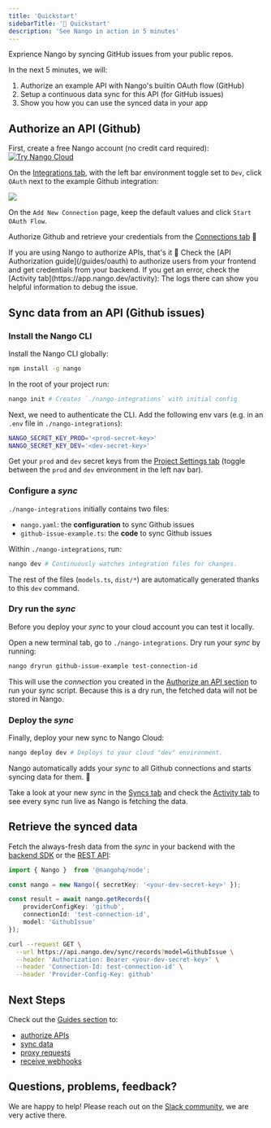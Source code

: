 ```yaml
---
title: 'Quickstart'
sidebarTitle: '🚀 Quickstart'
description: 'See Nango in action in 5 minutes'
---
```


Exprience Nango by syncing GitHub issues from your public repos.

In the next 5 minutes, we will: 
1. Authorize an example API with Nango's builtin OAuth flow (GitHub)
2. Setup a continuous data sync for this API (for GitHub issues)
3. Show you how you can use the synced data in your app

## Authorize an API (Github)

First, create a free Nango account (no credit card required):
<a href="https://app.nango.dev/signup" target="_blank">
   <img alt="Try Nango Cloud" src="/images/nango-deploy-button.svg" noZoom />
</a>

On the [Integrations tab](https://app.nango.dev), with the left bar environment toggle set to `Dev`, click `OAuth` next to the example Github integration:

<Frame>
  <img src="/images/quickstart/nango-oauth-button.png" />
</Frame>

On the `Add New Connection` page, keep the default values and click `Start OAuth Flow`.

Authorize Github and retrieve your credentials from the [Connections tab](https://app.nango.dev/connections) 🎉

<Tip>
If you are using Nango to authorize APIs, that's it 🙌 Check the [API Authorization guide](/guides/oauth) to authorize users from your frontend and get credentials from your backend.
</Tip>

<Info>
If you get an error, check the [Activity tab](https://app.nango.dev/activity): The logs there can show you helpful information to debug the issue.
</Info>

## Sync data from an API (Github issues)

### Install the Nango CLI

Install the Nango CLI globally: 
```bash
npm install -g nango
```

In the root of your project run:
```bash
nango init # Creates `./nango-integrations` with initial config
```

Next, we need to authenticate the CLI. Add the following env vars (e.g. in an `.env` file in `./nango-integrations`):
```bash
NANGO_SECRET_KEY_PROD='<prod-secret-key>'
NANGO_SECRET_KEY_DEV='<dev-secret-key>'
```

Get your `prod` and `dev` secret keys from the [Project Settings tab](https://app.nango.dev/project-settings) (toggle between the `prod` and `dev` environment in the left nav bar).

### Configure a _sync_

`./nango-integrations` initially contains two files:
- `nango.yaml`: the **configuration** to sync Github issues
- `github-issue-example.ts`: the **code** to sync Github issues

Within `./nango-integrations`, run:
```bash
nango dev # Continuously watches integration files for changes.
```

The rest of the files (`models.ts`, `dist/*`) are automatically generated thanks to this `dev` command.

### Dry run the _sync_

Before you deploy your _sync_ to your cloud account you can test it locally.

Open a new terminal tab, go to `./nango-integrations`. Dry run your _sync_ by running:

```bash
nango dryrun github-issue-example test-connection-id
```

This will use the _connection_ you created in the [Authorize an API section](#authorize-an-api-github) to run your _sync_ script. Because this is a dry run, the fetched data will not be stored in Nango.

### Deploy the _sync_

Finally, deploy your new sync to Nango Cloud:

```bash
nango deploy dev # Deploys to your cloud "dev" environment.
```

Nango automatically adds your _sync_ to all Github connections and starts syncing data for them. 🎉

Take a look at your new _sync_ in the [Syncs tab](https://app.nango.dev/syncs) and check the [Activity tab](https://app.nango.dev/activity) to see every sync run live as Nango is fetching the data.

## Retrieve the synced data

Fetch the always-fresh data from the _sync_ in your backend with the [backend SDK](/sdks) or the [REST API](/api-reference):

<Tabs>

<Tab title="Node SDK">

```ts
import { Nango }  from '@nangohq/node';

const nango = new Nango({ secretKey: '<your-dev-secret-key>' });

const result = await nango.getRecords({
    providerConfigKey: 'github',
    connectionId: 'test-connection-id',
    model: 'GithubIssue'
});
```
</Tab>

<Tab title="cURL">

```bash
curl --request GET \
  --url https://api.nango.dev/sync/records?model=GithubIssue \
  --header 'Authorization: Bearer <your-dev-secret-key>' \
  --header 'Connection-Id: test-connection-id' \
  --header 'Provider-Config-Key: github'
```
</Tab>

</Tabs>


## Next Steps

Check out the [Guides section](/guides) to:
- [authorize APIs](/guides/oauth)
- [sync data](/guides/sync)
- [proxy requests](/guides/proxy)
- [receive webhooks](/guides/webhooks)

## Questions, problems, feedback?

We are happy to help! Please reach out on the [Slack community](https://nango.dev/slack), we are very active there.



